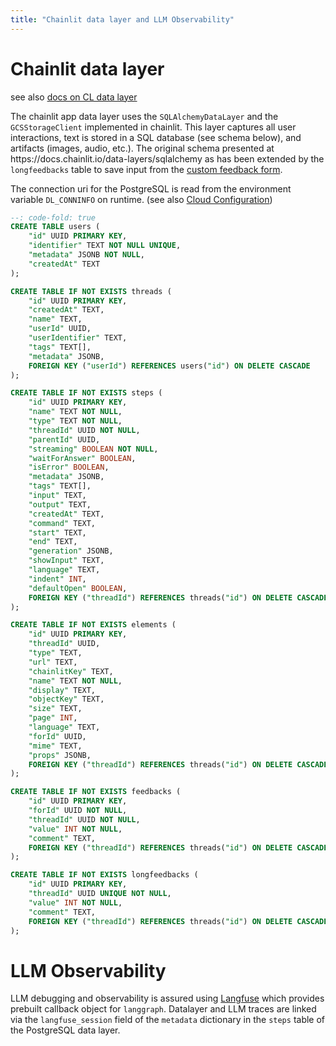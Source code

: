 ```yaml
---
title: "Chainlit data layer and LLM Observability"
---
```


# Chainlit data layer

see also [docs on CL data layer](https://docs.chainlit.io/data-layers/sqlalchemy)

The chainlit app data layer uses the `SQLAlchemyDataLayer` and the `GCSStorageClient` implemented in chainlit. This layer captures all user interactions, text is stored in a SQL database (see schema below), and artifacts (images, audio, etc.). The original schema presented at https://docs.chainlit.io/data-layers/sqlalchemy as has been extended by the `longfeedbacks` table to save input from the [custom feedback form](./custom_feedback.qmd).

The connection uri for the PostgreSQL is read from the environment variable `DL_CONNINFO` on runtime. (see also [Cloud Configuration](./cloud_configuration.qmd))

```sql
--: code-fold: true
CREATE TABLE users (
    "id" UUID PRIMARY KEY,
    "identifier" TEXT NOT NULL UNIQUE,
    "metadata" JSONB NOT NULL,
    "createdAt" TEXT
);

CREATE TABLE IF NOT EXISTS threads (
    "id" UUID PRIMARY KEY,
    "createdAt" TEXT,
    "name" TEXT,
    "userId" UUID,
    "userIdentifier" TEXT,
    "tags" TEXT[],
    "metadata" JSONB,
    FOREIGN KEY ("userId") REFERENCES users("id") ON DELETE CASCADE
);

CREATE TABLE IF NOT EXISTS steps (
    "id" UUID PRIMARY KEY,
    "name" TEXT NOT NULL,
    "type" TEXT NOT NULL,
    "threadId" UUID NOT NULL,
    "parentId" UUID,
    "streaming" BOOLEAN NOT NULL,
    "waitForAnswer" BOOLEAN,
    "isError" BOOLEAN,
    "metadata" JSONB,
    "tags" TEXT[],
    "input" TEXT,
    "output" TEXT,
    "createdAt" TEXT,
    "command" TEXT,
    "start" TEXT,
    "end" TEXT,
    "generation" JSONB,
    "showInput" TEXT,
    "language" TEXT,
    "indent" INT,
    "defaultOpen" BOOLEAN,
    FOREIGN KEY ("threadId") REFERENCES threads("id") ON DELETE CASCADE
);

CREATE TABLE IF NOT EXISTS elements (
    "id" UUID PRIMARY KEY,
    "threadId" UUID,
    "type" TEXT,
    "url" TEXT,
    "chainlitKey" TEXT,
    "name" TEXT NOT NULL,
    "display" TEXT,
    "objectKey" TEXT,
    "size" TEXT,
    "page" INT,
    "language" TEXT,
    "forId" UUID,
    "mime" TEXT,
    "props" JSONB,
    FOREIGN KEY ("threadId") REFERENCES threads("id") ON DELETE CASCADE
);

CREATE TABLE IF NOT EXISTS feedbacks (
    "id" UUID PRIMARY KEY,
    "forId" UUID NOT NULL,
    "threadId" UUID NOT NULL,
    "value" INT NOT NULL,
    "comment" TEXT,
    FOREIGN KEY ("threadId") REFERENCES threads("id") ON DELETE CASCADE
);

CREATE TABLE IF NOT EXISTS longfeedbacks (
    "id" UUID PRIMARY KEY,
    "threadId" UUID UNIQUE NOT NULL,
    "value" INT NOT NULL,
    "comment" TEXT,
    FOREIGN KEY ("threadId") REFERENCES threads("id") ON DELETE CASCADE
);
```

# LLM Observability

LLM debugging and observability is assured using [Langfuse](langfuse.com) which provides 
prebuilt callback object for `langgraph`. Datalayer and LLM traces are linked via the `langfuse_session` field of the `metadata` dictionary in the `steps` table of the PostgreSQL data layer.

